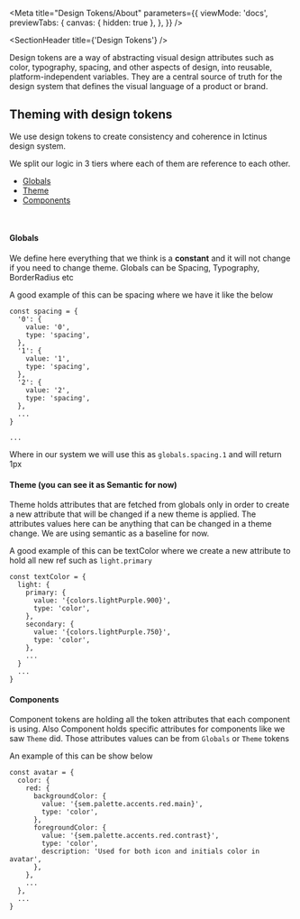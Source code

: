 
<Meta
  title="Design Tokens/About"
  parameters={{
    viewMode: 'docs',
    previewTabs: {
      canvas: { hidden: true },
    },
  }}
/>

<SectionHeader title={'Design Tokens'} />

Design tokens are a way of abstracting visual design attributes such as color, typography, spacing, and other aspects of design, into reusable, platform-independent variables. They are a central source of truth for the design system that defines the visual language of a product or brand.

## Theming with design tokens

We use design tokens to create consistency and coherence in Ictinus design system.

We split our logic in 3 tiers where each of them are reference to each other.

- [Globals](#globals)
- [Theme](#theme-(you-can-see-it-as-semantic-for-now))
- [Components](#components)

<br />

#### Globals

We define here everything that we think is a **constant** and it will not change if you need to change theme. Globals can be Spacing, Typography, BorderRadius etc

A good example of this can be spacing where we have it like the below

```
const spacing = {
  '0': {
    value: '0',
    type: 'spacing',
  },
  '1': {
    value: '1',
    type: 'spacing',
  },
  '2': {
    value: '2',
    type: 'spacing',
  },
  ...
}

...
```

Where in our system we will use this as `globals.spacing.1` and will return 1px

#### Theme (you can see it as Semantic for now)

Theme holds attributes that are fetched from globals only in order to create a new attribute that will be changed if a new theme is applied.
The attributes values here can be anything that can be changed in a theme change. We are using semantic as a baseline for now.

A good example of this can be textColor where we create a new attribute to hold all new ref such as `light.primary`

```
const textColor = {
  light: {
    primary: {
      value: '{colors.lightPurple.900}',
      type: 'color',
    },
    secondary: {
      value: '{colors.lightPurple.750}',
      type: 'color',
    },
    ...
  }
  ...
}
```

#### Components

Component tokens are holding all the token attributes that each component is using. Also Component holds specific attributes for components like we saw `Theme` did. Those attributes values can be from `Globals` or `Theme` tokens

An example of this can be show below

```
const avatar = {
  color: {
    red: {
      backgroundColor: {
        value: '{sem.palette.accents.red.main}',
        type: 'color',
      },
      foregroundColor: {
        value: '{sem.palette.accents.red.contrast}',
        type: 'color',
        description: 'Used for both icon and initials color in avatar',
      },
    },
    ...
  },
  ...
}
```
